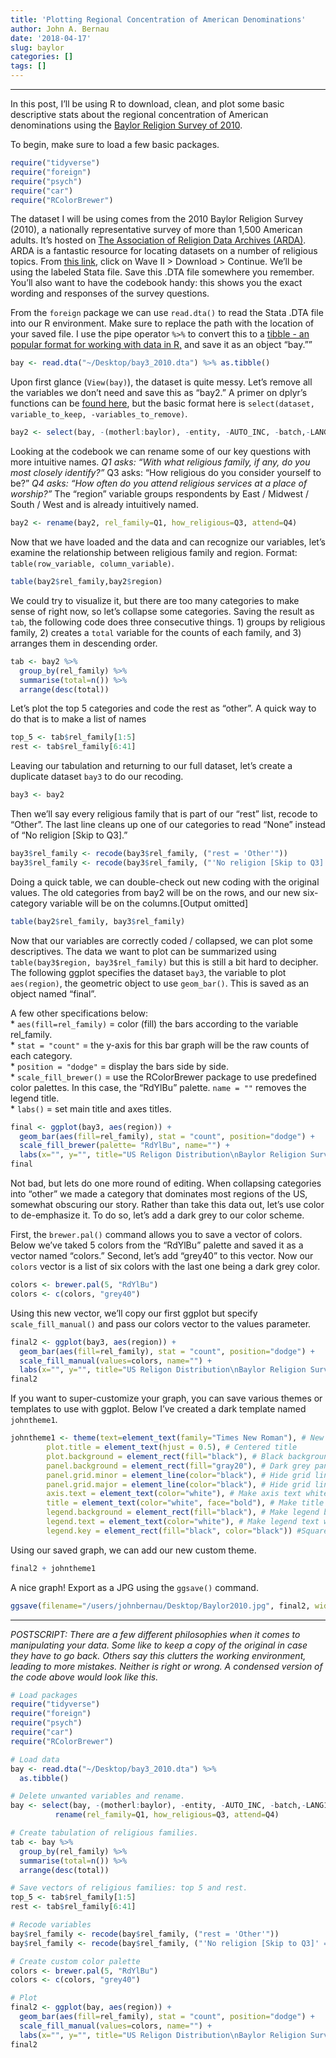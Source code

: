 ```yaml
---
title: 'Plotting Regional Concentration of American Denominations'
author: John A. Bernau
date: '2018-04-17'
slug: baylor
categories: []
tags: []
---
```


___________________________
  
In this post, I'll be using R to download, clean, and plot some basic descriptive stats about the regional concentration of American denominations using the [Baylor Religion Survey of 2010](https://www.baylor.edu/BaylorReligionSurvey/). 

To begin, make sure to load a few basic packages.
```r
require("tidyverse")
require("foreign")
require("psych")
require("car")
require("RColorBrewer")
```

The dataset I will be using comes from the 2010 Baylor Religion Survey (2010), a nationally representative survey of more than 1,500 American adults. It's hosted on [The Association of Religion Data Archives (ARDA)](http://www.thearda.com/). ARDA is a fantastic resource for locating datasets on a number of religious topics. From [this link](http://www.thearda.com/Archive/NatBaylor.asp), click on Wave II > Download > Continue. We'll be using the labeled Stata file. Save this .DTA file somewhere you remember.  You'll also want to have the codebook handy: this shows you the exact wording and responses of the survey questions. 

From the `foreign` package we can use `read.dta()` to read the Stata .DTA file into our R environment. Make sure to replace the path with the location of your saved file. I use the pipe operator ` %>% ` to convert this to a [tibble - an popular format for working with data in R,](https://cran.r-project.org/web/packages/tibble/vignettes/tibble.html) and save it as an object "bay.""
```r
bay <- read.dta("~/Desktop/bay3_2010.dta") %>% as.tibble()
```

Upon first glance (`View(bay)`), the dataset is quite messy. Let's remove all the variables we don't need and save this as "bay2." A primer on dplyr's functions can be [found here](https://www.rstudio.com/wp-content/uploads/2015/02/data-wrangling-cheatsheet.pdf), but the basic format here is `select(dataset, variable_to_keep, -variables_to_remove)`.

```r
bay2 <- select(bay, -(motherl:baylor), -entity, -AUTO_INC, -batch,-LANG1)
```
 
Looking at the codebook we can rename some of our key questions with more intuitive names. 
*Q1 asks: "With what religious family, if any, do you most closely identify?"
*Q3 asks: "How religious do you consider yourself to be?"
*Q4 asks: "How often do you attend religious services at a place of worship?"
*The "region" variable groups respondents by East / Midwest / South / West and is already intuitively named. 

```r
bay2 <- rename(bay2, rel_family=Q1, how_religious=Q3, attend=Q4)
```

Now that we have loaded and the data and can recognize our variables, let's examine the relationship between religious family and region. Format: `table(row_variable, column_variable)`.

```r
table(bay2$rel_family,bay2$region)
```

We could try to visualize it, but there are too many categories to make sense of right now, so let's collapse some categories. Saving the result as `tab`, the following code does three consecutive things. 1) groups by religious family, 2) creates a `total` variable for the counts of each family, and 3) arranges them in descending order. 

```r
tab <- bay2 %>% 
  group_by(rel_family) %>% 
  summarise(total=n()) %>% 
  arrange(desc(total)) 
```

Let's plot the top 5 categories and code the rest as "other". A quick way to do that is to make a list of names
```r
top_5 <- tab$rel_family[1:5]
rest <- tab$rel_family[6:41]
```

Leaving our tabulation and returning to our full dataset, let's create a duplicate dataset `bay3` to do our recoding.
```r
bay3 <- bay2
```

Then we'll say every religious family that is part of our "rest" list, recode to "Other". The last line cleans up one of our categories to read "None" instead of "No religion [Skip to Q3]."

```r
bay3$rel_family <- recode(bay3$rel_family, ("rest = 'Other'"))
bay3$rel_family <- recode(bay3$rel_family, ("'No religion [Skip to Q3]' = 'None'"))
```

Doing a quick table, we can double-check out new coding with the original values. The old categories from bay2 will be on the rows, and our new six-category variable will be on the columns.[Output omitted]

```r
table(bay2$rel_family, bay3$rel_family)
```

Now that our variables are correctly coded / collapsed, we can plot some descriptives. The data we want to plot can be summarized using `table(bay3$region, bay3$rel_family)` but this is still a bit hard to decipher. The following ggplot specifies the dataset `bay3`, the variable to plot `aes(region)`, the geometric object to use `geom_bar()`. This is saved as an object named "final".  
  
A few other specifications below:  
* `aes(fill=rel_family)` = color (fill) the bars according to the variable rel_family.  
* `stat = "count"` = the y-axis for this bar graph will be the raw counts of each category.  
* `position = "dodge"` = display the bars side by side.  
* `scale_fill_brewer()` = use the RColorBrewer package to use predefined color palettes. In this case, the "RdYlBu" palette. `name = ""` removes the legend title.  
* `labs()` = set main title and axes titles.  


```r
final <- ggplot(bay3, aes(region)) + 
  geom_bar(aes(fill=rel_family), stat = "count", position="dodge") +
  scale_fill_brewer(palette= "RdYlBu", name="") + 
  labs(x="", y="", title="US Religon Distribution\nBaylor Religion Survey 2010")
final
```

Not bad, but lets do one more round of editing. When collapsing categories into "other" we made a category that dominates most regions of the US, somewhat obscuring our story. Rather than take this data out, let's use color to de-emphasize it. To do so, let's add a dark grey to our color scheme. 

First, the `brewer.pal()` command allows you to save a vector of colors. Below we've taked 5 colors from the "RdYlBu" palette and saved it as a vector named "colors." Second, let's add "grey40" to this vector. Now our `colors` vector is a list of six colors with the last one being a dark grey color. 

```r
colors <- brewer.pal(5, "RdYlBu")
colors <- c(colors, "grey40")
```

Using this new vector, we'll copy our first ggplot but specify `scale_fill_manual()` and pass our colors vector to the values parameter. 
```r
final2 <- ggplot(bay3, aes(region)) + 
  geom_bar(aes(fill=rel_family), stat = "count", position="dodge") +
  scale_fill_manual(values=colors, name="") + 
  labs(x="", y="", title="US Religon Distribution\nBaylor Religion Survey 2010")
final2
```

If you want to super-customize your graph, you can save various themes or templates to use with ggplot. Below I've created a dark template named `johntheme1`.

```r
johntheme1 <- theme(text=element_text(family="Times New Roman"), # New font
        plot.title = element_text(hjust = 0.5), # Centered title
        plot.background = element_rect(fill="black"), # Black background
        panel.background = element_rect(fill="gray20"), # Dark grey panel background
        panel.grid.minor = element_line(color="black"), # Hide grid lines
        panel.grid.major = element_line(color="black"), # Hide grid lines
        axis.text = element_text(color="white"), # Make axis text white
        title = element_text(color="white", face="bold"), # Make title white and bold.
        legend.background = element_rect(fill="black"), # Make legend background black
        legend.text = element_text(color="white"), # Make legend text white
        legend.key = element_rect(fill="black", color="black")) #Squares/borders of legend black
```

Using our saved graph, we can add our new custom theme.

```r
final2 + johntheme1
```

A nice graph! Export as a JPG using the `ggsave()` command. 

```r
ggsave(filename="/users/johnbernau/Desktop/Baylor2010.jpg", final2, width=11.25, height=7, units="in")
```

  
  ______
  
*POSTSCRIPT: There are a few different philosophies when it comes to manipulating your data. Some like to keep a copy of the original in case they have to go back. Others say this clutters the working environment, leading to more mistakes. Neither is right or wrong. A condensed version of the code above would look like this.* 


```r

# Load packages
require("tidyverse")
require("foreign")
require("psych")
require("car")
require("RColorBrewer")

# Load data
bay <- read.dta("~/Desktop/bay3_2010.dta") %>% 
  as.tibble()

# Delete unwanted variables and rename. 
bay <- select(bay, -(motherl:baylor), -entity, -AUTO_INC, -batch,-LANG1) %>% 
          rename(rel_family=Q1, how_religious=Q3, attend=Q4)

# Create tabulation of religious families.
tab <- bay %>% 
  group_by(rel_family) %>% 
  summarise(total=n()) %>% 
  arrange(desc(total)) 

# Save vectors of religious families: top 5 and rest.
top_5 <- tab$rel_family[1:5]
rest <- tab$rel_family[6:41]

# Recode variables
bay$rel_family <- recode(bay$rel_family, ("rest = 'Other'"))
bay$rel_family <- recode(bay$rel_family, ("'No religion [Skip to Q3]' = 'None'"))

# Create custom color palette
colors <- brewer.pal(5, "RdYlBu")
colors <- c(colors, "grey40")

# Plot
final2 <- ggplot(bay, aes(region)) + 
  geom_bar(aes(fill=rel_family), stat = "count", position="dodge") +
  scale_fill_manual(values=colors, name="") + 
  labs(x="", y="", title="US Religon Distribution\nBaylor Religion Survey 2010")
final2
```


  

